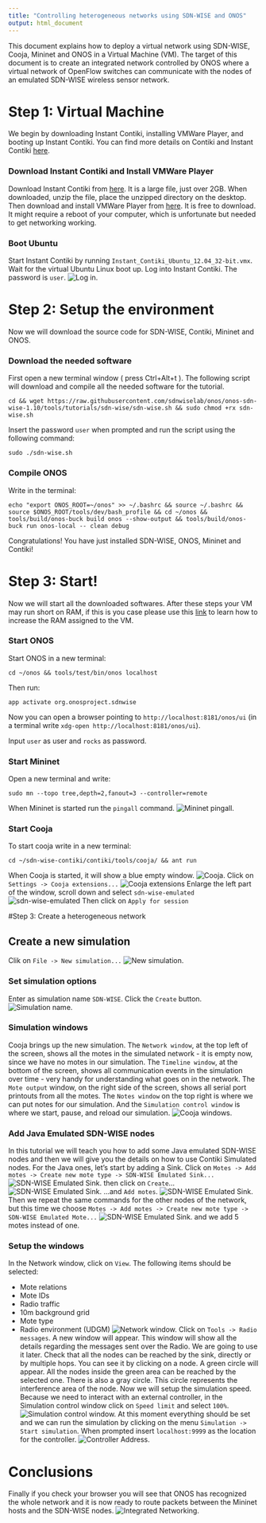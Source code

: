 ```yaml
---
title: "Controlling heterogeneous networks using SDN-WISE and ONOS"
output: html_document
---
```


This document explains how to deploy a virtual network using SDN-WISE, Cooja, Mininet and ONOS in a Virtual Machine (VM). The target of this document is to create an integrated network controlled by ONOS where a virtual network of OpenFlow switches can communicate with the nodes of an emulated SDN-WISE wireless sensor network.

# Step 1: Virtual Machine
We begin by downloading Instant Contiki, installing VMWare Player, and booting up Instant Contiki.
You can find more details on Contiki and Instant Contiki [here](http://www.contiki-os.org/start.html). 

### Download Instant Contiki and Install VMWare Player
Download Instant Contiki from [here](http://sourceforge.net/projects/contiki/files/Instant%20Contiki/Instant%20Contiki%203.0/InstantContiki3.0.zip/download). It is a large file, just over 2GB. When downloaded, unzip the file, place the unzipped directory on the desktop. Then download and install VMWare Player from [here](https://my.vmware.com/web/vmware/free#desktop_end_user_computing/vmware_workstation_player/12_0). It is free to download. It might require a reboot of your computer, which is unfortunate but needed to get networking working.

### Boot Ubuntu
Start Instant Contiki by running `Instant_Contiki_Ubuntu_12.04_32-bit.vmx`. Wait for the virtual Ubuntu Linux boot up. Log into Instant Contiki. The password is `user`.
![Log in.](images/Step1.png)

# Step 2: Setup the environment
Now we will download the source code for SDN-WISE, Contiki, Mininet and ONOS.

### Download the needed software
First open a new terminal window ( press Ctrl+Alt+t ). The following script will download and compile all the needed software for the tutorial.
```
cd && wget https://raw.githubusercontent.com/sdnwiselab/onos/onos-sdn-wise-1.10/tools/tutorials/sdn-wise/sdn-wise.sh && sudo chmod +rx sdn-wise.sh 

```
Insert the password `user` when prompted and run the script using the following command:
```
sudo ./sdn-wise.sh

```

### Compile ONOS
Write in the terminal:
```
echo "export ONOS_ROOT=~/onos" >> ~/.bashrc && source ~/.bashrc && source $ONOS_ROOT/tools/dev/bash_profile && cd ~/onos &&
tools/build/onos-buck build onos --show-output && tools/build/onos-buck run onos-local -- clean debug
```

Congratulations! You have just installed SDN-WISE, ONOS, Mininet and Contiki!

# Step 3: Start!
Now we will start all the downloaded softwares. After these steps your VM may run short on RAM, if this is you case please use this [link](https://kb.vmware.com/selfservice/microsites/search.do?language=en_US&cmd=displayKC&externalId=1004059) to learn how to increase the RAM assigned to the VM.

### Start ONOS
Start ONOS in a new terminal:
```
cd ~/onos && tools/test/bin/onos localhost

```
Then run:
```
app activate org.onosproject.sdnwise

```

Now you can open a browser pointing to `http://localhost:8181/onos/ui` (in a terminal write `xdg-open http://localhost:8181/onos/ui`).

Input `user` as user and `rocks` as password.

### Start Mininet
Open a new terminal and write:
```
sudo mn --topo tree,depth=2,fanout=3 --controller=remote

```
When Mininet is started run the `pingall` command.
![Mininet pingall.](images/pingall.png)

### Start Cooja
To start cooja write in a new terminal:
```
cd ~/sdn-wise-contiki/contiki/tools/cooja/ && ant run
```
When Cooja is started, it will show a blue empty window.
![Cooja.](images/Step3.png)
Click on `Settings -> Cooja extensions...`
![Cooja extensions](images/Step2-1.png)
Enlarge the left part of the window, scroll down and select `sdn-wise-emulated`
![sdn-wise-emulated](images/Step2-2.png)
Then click on `Apply for session`

#Step 3: Create a heterogeneous network

## Create a new simulation
Clik on `File -> New simulation...` 
![New simulation.](images/Step4.png)

### Set simulation options
Enter as simulation name `SDN-WISE`. Click the `Create` button.
![Simulation name.](images/Step5.png)

### Simulation windows
Cooja brings up the new simulation. The `Network window`, at the top left of the screen, shows all the motes in the simulated network - it is empty now, since we have no motes in our simulation. The `Timeline window`, at the bottom of the screen, shows all communication events in the simulation over time - very handy for understanding what goes on in the network. The `Mote output` window, on the right side of the screen, shows all serial port printouts from all the motes. The `Notes window` on the top right is where we can put notes for our simulation. And the `Simulation control window` is where we start, pause, and reload our simulation. 
![Cooja windows.](images/Step6.png)

### Add Java Emulated SDN-WISE nodes

In this tutorial we will teach you how to add some Java emulated SDN-WISE nodes and then we will give you the details on how to use Contiki Simulated nodes. For the Java ones, let's start by adding a Sink. Click on `Motes -> Add motes -> Create new mote type -> SDN-WISE Emulated Sink...` 
![SDN-WISE Emulated Sink.](images/Step7.png)
then click on `Create`... 
![SDN-WISE Emulated Sink.](images/Step8.png)
...and `Add motes`.
![SDN-WISE Emulated Sink.](images/Step9.png)
Then we repeat the same commands for the other nodes of the network, but this time we choose `Motes -> Add motes -> Create new mote type -> SDN-WISE Emulated Mote...` 
![SDN-WISE Emulated Sink.](images/Step10.png)
and we add 5 motes instead of one.

### Setup the windows
In the Network window, click on `View`. The following items should be selected:

- Mote relations
- Mote IDs
- Radio traffic
- 10m background grid
- Mote type
- Radio environment (UDGM)
![Network window.](images/window.png)
Click on `Tools -> Radio messages`. A new window will appear. This window will show all the details regarding the messages sent over the Radio. We are going to use it later. Check that all the nodes can be reached by the sink, directly or by multiple hops. You can see it by clicking on a node. A green circle will appear. All the nodes inside the green area can be reached by the selected one. There is also a gray circle. This circle represents the interference area of the node. 
Now we will setup the simulation speed. Because we need to interact with an external controller, in the Simulation control window click on `Speed limit` and select `100%`.
![Simulation control window.](images/speed-limit.png)
At this moment everything should be set and we can run the simulation by clicking on the menu `Simulation -> Start simulation`. When prompted insert `localhost:9999` as the location for the controller.
![Controller Address.](images/Step11.png)

# Conclusions
Finally if you check your browser you will see that ONOS has recognized the whole network and it is now ready to route packets between the Mininet hosts and the SDN-WISE nodes.
![Integrated Networking.](images/integrated.png)
